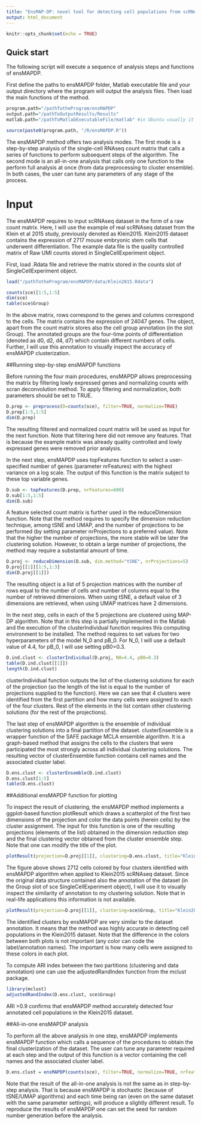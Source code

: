 ```yaml
---
title: "EnsMAP-DP: novel tool for detecting cell populations from scRNAseq data"
output: html_document
---
```


```r
knitr::opts_chunk$set(echo = TRUE)

```

## Quick start
The following script will execute a sequence of analysis steps and functions of ensMAPDP.

First define the paths to ensMAPDP folder, Matlab executable file and your output directory where the program will output the analysis files. Then load the main functions of the method.

```r

program.path="/pathTotheProgram/ensMAPDP" 
output.path="/pathToOutputResults/Results"
matlab.path="/pathToMatlabExecutableFile/matlab" #in Ubuntu usually it is: /usr/local/bin/matlab

source(paste0(program.path, "/R/ensMAPDP.R"))
```

The ensMAPDP method offers two analysis modes. The first mode is a step-by-step analysis of the single-cell RNAseq count matrix that calls a series of functions to perform subsequent steps of the algorithm. The second mode is an all-in-one analysis that calls only one function to the perform full analysis at once (from data preprocessing to cluster ensemble). In both cases, the user can tune any parameters of any stage of the process.

# Input

The ensMAPDP requires to input scRNAseq dataset in the form of a raw count matrix. Here, I will use the example of real scRNAseq dataset from the Klein et al 2015 study, previously denoted as Klein2015. Klein2015 dataset contains the expression of 2717 mouse embryonic stem cells that underwent differentiation. The example data file is the quality controlled matrix of Raw UMI counts stored in SingleCellExperiment object. 

First, load .Rdata file and retrieve the matrix stored in the counts slot of SingleCellExperiment object.


```r
load("/pathTotheProgram/ensMAPDP/data/Klein2015.Rdata")

counts(sce)[1:5,1:5]
dim(sce)
table(sce$Group)
```

In the above matrix, rows correspond to the genes and columns correspond to the cells. The matrix contains the expression of 24047 genes. The object, apart from the count matrix stores also the cell group annotation (in the slot Group). The annotated groups are the four-time points of differentiation (denoted as d0, d2, d4, d7) which contain different numbers of cells. Further, I will use this annotation to visually inspect the accuracy of ensMAPDP clusterization. 


##Running step-by-step ensMAPDP functions

Before running the four main procedures, ensMAPDP allows preprocessing the matrix by filtering lowly expressed genes and normalizing counts with scran deconvolution method. To apply filtering and normalization, both parameters should be set to TRUE.  


```r
D.prep <- preprocess(D=counts(sce), filter=TRUE, normalize=TRUE)
D.prep[1:5,1:5] 
dim(D.prep)
```

The resulting filtered and normalized count matrix will be used as input for the next function. Note that filtering here did not remove any features. That is because the example matrix was already quality controlled and lowly expressed genes were removed prior analysis.

In the next step, ensMAPDP uses topFeatures function to select a user-specified number of genes (parameter nrFeatures) with the highest variance on a log scale. The output of this function is the matrix subject to these top variable genes.



```r
D.sub <- topFeatures(D.prep, nrFeatures=600)
D.sub[1:5,1:5]
dim(D.sub)
```

A feature selected count matrix is further used in the reduceDimension function. Note that the method requires to specify the dimension reduction technique, among tSNE and UMAP, and the number of projections to be performed (by setting parameter nrProjections to a preferred value). Note that the higher the number of projections, the more stable will be later the clustering solution. However, to obtain a large number of projections, the method may require a substantial amount of time.


```r
D.proj <- reduceDimension(D.sub, dim.method="tSNE", nrProjections=5)
D.proj[[1]][1:5,1:3]
dim(D.proj[[1]])
```

The resulting object is a list of 5 projection matrices with the number of rows equal to the number of cells and number of columns equal to the number of retrieved dimensions. When using tSNE, a default value of 3 dimensions are retrieved, when using UMAP matrices have 2 dimensions. 

In the next step, cells in each of the 5 projections are clustered using MAP-DP algorithm. Note that in this step is partially implemented in the Matlab and the execution of the clusterIndividual function requires this computing environment to be installed. The method requires to set values for two hyperparameters of the model N_0 and pB_0. For N_0, I will use a default value of 4.4, for pB_0, I will use setting pB0=0.3.


```r
D.ind.clust <- clusterIndividual(D.proj, N0=4.4, pB0=0.3)
table(D.ind.clust[[1]])
length(D.ind.clust)
```

clusterIndividual function outputs the list of the clustering solutions for each of the projection (so the length of the list is equal to the number of projections supplied to the function). Here we can see that 4 clusters were identified from the first partition and how many cells were assigned to each of the four clusters. Rest of the elements in the list contain other clustering solutions (for the rest of the projections).  

The last step of ensMAPDP algorithm is the ensemble of individual clustering solutions into a final partition of the dataset. clusterEnsemble is a wrapper function of the SAFE package MCLA ensemble algorithm. It is a graph-based method that assigns the cells to the clusters that were participated the most strongly across all individual clustering solutions. The resulting vector of clusterEnsemble function contains cell names and the associated cluster label. 


```r
D.ens.clust <- clusterEnsemble(D.ind.clust)
D.ens.clust[1:5]
table(D.ens.clust)
```

##Additional ensMAPDP function for plotting

To inspect the result of clustering, the ensMAPDP method implements a ggplot-based function plotResult which draws a scatterplot of the first two dimensions of the projection and color the data points (herein cells) by the cluster assignment. The input for this function is one of the resulting projections (elements of the list) obtained in the dimension reduction step and the final clustering vector obtained from the cluster ensemble step. Note that one can modify the title of the plot.

```r
plotResult(projection=D.proj[[1]], clustering=D.ens.clust, title="Klein2015 dataset in reduced dimension colored by clustering result")
```

The figure above shows 2712 cells colored by four clusters identified with ensMAPDP algorithm when applied to Klein2015 scRNAseq dataset. Since the original data structure contained also the annotation of the dataset (in the Group slot of sce SingleCellExperiment object), I will use it to visually inspect the similarity of annotation to my clustering solution. Note that in real-life applications this information is not available. 

```r
plotResult(projection=D.proj[[1]], clustering=sce$Group, title="Klein2015 dataset in reduced dimension colored by annotation")
```


The identified clusters by ensMAPDP are very similar to the dataset annotation. It means that the method was highly accurate in detecting cell populations in the Klein2015 dataset. Note that the difference in the colors between both plots is not important (any color can code the label/annotation names). The important is how many cells were assigned to these colors in each plot. 

To compute ARI index between the two partitions (clustering and data annotation) one can use the adjustedRandIndex function from the mclust package.

```r
library(mclust)
adjustedRandIndex(D.ens.clust, sce$Group)
```

ARI >0.9 confirms that ensMAPDP method accurately detected four annotated cell populations in the Klein2015 dataset. 

##All-in-one ensMAPDP analysis

To perform all the above analysis in one step, ensMAPDP implements ensMAPDP function which calls a sequence of the procedures to obtain the final clusterization of the dataset. The user can tune any parameter required at each step and the output of this function is a vector containing the cell names and the associated cluster label.

```r
D.ens.clust = ensMAPDP(counts(sce), filter=TRUE, normalize=TRUE, nrFeatures=600, dim.method="tSNE", nrProjections=5, N0=4.4, pB0=0.3) 
```

Note that the result of the all-in-one analysis is not the same as in step-by-step analysis. That is because ensMAPDP is stochastic (because of tSNE/UMAP algorithms) and each time being ran (even on the same dataset with the same parameter settings), will produce a slightly different result. To reproduce the results of ensMAPDP one can set the seed for random number generation before the analysis.









